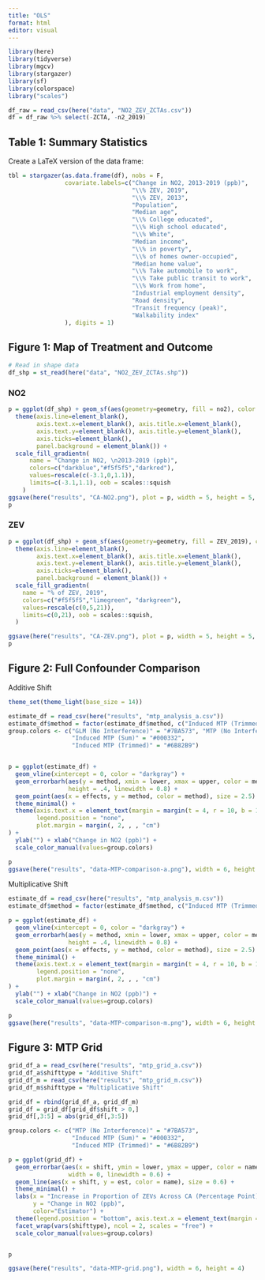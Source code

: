 ```yaml
---
title: "OLS"
format: html
editor: visual
---
```


```r
library(here)
library(tidyverse)
library(mgcv)
library(stargazer)
library(sf)
library(colorspace)
library("scales")

df_raw = read_csv(here("data", "NO2_ZEV_ZCTAs.csv"))
df = df_raw %>% select(-ZCTA, -n2_2019)

```

## Table 1: Summary Statistics

Create a LaTeX version of the data frame:

```r
tbl = stargazer(as.data.frame(df), nobs = F,
                covariate.labels=c("Change in NO2, 2013-2019 (ppb)",
                                   "\\% ZEV, 2019",
                                   "\\% ZEV, 2013",
                                   "Population",
                                   "Median age",
                                   "\\% College educated",
                                   "\\% High school educated",
                                   "\\% White",
                                   "Median income",
                                   "\\% in poverty",
                                   "\\% of homes owner-occupied",
                                   "Median home value",
                                   "\\% Take automobile to work",
                                   "\\% Take public transit to work",
                                   "\\% Work from home",
                                   "Industrial employment density",
                                   "Road density",
                                   "Transit frequency (peak)",
                                   "Walkability index"
                ), digits = 1)
```

## Figure 1: Map of Treatment and Outcome

```r
# Read in shape data
df_shp = st_read(here("data", "NO2_ZEV_ZCTAs.shp"))
```

### NO2

```r
p = ggplot(df_shp) + geom_sf(aes(geometry=geometry, fill = no2), color = NA) + 
  theme(axis.line=element_blank(), 
        axis.text.x=element_blank(), axis.title.x=element_blank(),
        axis.text.y=element_blank(), axis.title.y=element_blank(),
        axis.ticks=element_blank(), 
        panel.background = element_blank()) + 
  scale_fill_gradientn(
      name = "Change in NO2, \n2013-2019 (ppb)",
      colors=c("darkblue","#f5f5f5","darkred"),
      values=rescale(c(-3.1,0,1.1)),
      limits=c(-3.1,1.1), oob = scales::squish
    )
ggsave(here("results", "CA-NO2.png"), plot = p, width = 5, height = 5, units = "in", dpi = 300)
p

```

### ZEV

```r

p = ggplot(df_shp) + geom_sf(aes(geometry=geometry, fill = ZEV_2019), color = NA) + 
  theme(axis.line=element_blank(), 
        axis.text.x=element_blank(), axis.title.x=element_blank(),
        axis.text.y=element_blank(), axis.title.y=element_blank(),
        axis.ticks=element_blank(), 
        panel.background = element_blank()) + 
  scale_fill_gradientn(
    name = "% of ZEV, 2019",
    colors=c("#f5f5f5","limegreen", "darkgreen"),
    values=rescale(c(0,5,21)),
    limits=c(0,21), oob = scales::squish, 
  )

ggsave(here("results", "CA-ZEV.png"), plot = p, width = 5, height = 5, units = "in", dpi = 300)
p
```

## Figure 2: Full Confounder Comparison

Additive Shift
```r
theme_set(theme_light(base_size = 14))

estimate_df = read_csv(here("results", "mtp_analysis_a.csv"))
estimate_df$method = factor(estimate_df$method, c("Induced MTP (Trimmed)", "Induced MTP (Sum)", "MTP (No Interference)",  "GLM (No Interference)"))
group.colors <- c("GLM (No Interference)" = "#7BA573", "MTP (No Interference)" = "#7BA573", 
                  "Induced MTP (Sum)" = "#000332", 
                  "Induced MTP (Trimmed)" = "#6B82B9")


p = ggplot(estimate_df) + 
  geom_vline(xintercept = 0, color = "darkgray") +
  geom_errorbarh(aes(y = method, xmin = lower, xmax = upper, color = method), 
                 height = .4, linewidth = 0.8) + 
  geom_point(aes(x = effects, y = method, color = method), size = 2.5) +
  theme_minimal() + 
  theme(axis.text.x = element_text(margin = margin(t = 4, r = 10, b = 10, l = 10)),
        legend.position = "none", 
        plot.margin = margin(, 2, , , "cm")
) +
  ylab("") + xlab("Change in NO2 (ppb)") +
  scale_color_manual(values=group.colors) 

p
ggsave(here("results", "data-MTP-comparison-a.png"), width = 6, height = 4)

```

Multiplicative Shift
```r
estimate_df = read_csv(here("results", "mtp_analysis_m.csv"))
estimate_df$method = factor(estimate_df$method, c("Induced MTP (Trimmed)", "Induced MTP (Sum)", "MTP (No Interference)",  "GLM (No Interference)"))

p = ggplot(estimate_df) + 
  geom_vline(xintercept = 0, color = "darkgray") +
  geom_errorbarh(aes(y = method, xmin = lower, xmax = upper, color = method), 
                 height = .4, linewidth = 0.8) + 
  geom_point(aes(x = effects, y = method, color = method), size = 2.5) +
  theme_minimal() + 
  theme(axis.text.x = element_text(margin = margin(t = 4, r = 10, b = 10, l = 10)),
        legend.position = "none", 
        plot.margin = margin(, 2, , , "cm")
) +
  ylab("") + xlab("Change in NO2 (ppb)") +
  scale_color_manual(values=group.colors) 

p
ggsave(here("results", "data-MTP-comparison-m.png"), width = 6, height = 4)

```


## Figure 3: MTP Grid

```r
grid_df_a = read_csv(here("results", "mtp_grid_a.csv"))
grid_df_a$shifttype = "Additive Shift"
grid_df_m = read_csv(here("results", "mtp_grid_m.csv"))
grid_df_m$shifttype = "Multiplicative Shift"

grid_df = rbind(grid_df_a, grid_df_m)
grid_df = grid_df[grid_df$shift > 0,]
grid_df[,3:5] = abs(grid_df[,3:5])

group.colors <- c("MTP (No Interference)" = "#7BA573", 
                  "Induced MTP (Sum)" = "#000332", 
                  "Induced MTP (Trimmed)" = "#6B82B9")

p = ggplot(grid_df) + 
  geom_errorbar(aes(x = shift, ymin = lower, ymax = upper, color = name), 
                 width = 0, linewidth = 0.6) + 
  geom_line(aes(x = shift, y = est, color = name), size = 0.6) +
  theme_minimal() + 
  labs(x = "Increase in Proportion of ZEVs Across CA (Percentage Point)", 
       y = "Change in NO2 (ppb)",
       color="Estimator") + 
  theme(legend.position = "bottom", axis.text.x = element_text(margin = margin(t = 4, r = 10, b = 10, l = 10)), plot.margin = margin(, 2, , , "cm")) + 
  facet_wrap(vars(shifttype), ncol = 2, scales = "free") + 
  scale_color_manual(values=group.colors) 


p

ggsave(here("results", "data-MTP-grid.png"), width = 6, height = 4)


```


